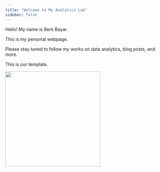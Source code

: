 ```yaml
---
title: "Welcome to My Analytics Lab"
sidebar: false 
---
```


Hello! My name is Berk Bayar.

This is my personal webpage.

Please stay tuned to follow my works on data analytics, blog posts, and more.

This is our template.

![](images/pp.png){width="299"}
